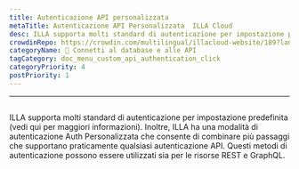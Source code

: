 ```yaml
---
title: Autenticazione API personalizzata
metaTitle: Autenticazione API Personalizzata  ILLA Cloud
desc: ILLA supporta molti standard di autenticazione per impostazione predefinita
crowdinRepo: https://crowdin.com/multilingual/illacloud-website/189?languages=it&filter=basic&value=0
categoryName: 📲 Connetti al database e alle API
tagCategory: doc_menu_custom_api_authentication_click
categoryPriority: 4
postPriority: 1
---
```


* * *

## <h2 hidden>Autenticazione API personalizzata</h2>

ILLA supporta molti standard di autenticazione per impostazione predefinita (vedi qui per maggiori informazioni). 
Inoltre, ILLA ha una modalità di autenticazione Auth Personalizzata che consente di combinare più passaggi che supportano praticamente qualsiasi autenticazione API. 
Questi metodi di autenticazione possono essere utilizzati sia per le risorse REST e GraphQL.
